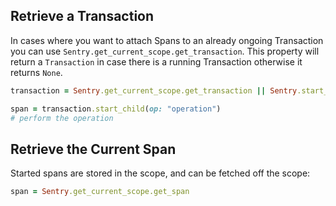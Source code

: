 ## Retrieve a Transaction

In cases where you want to attach Spans to an already ongoing Transaction you can use `Sentry.get_current_scope.get_transaction`. This property will return a `Transaction` in case there is a running Transaction otherwise it returns `None`.

```ruby
transaction = Sentry.get_current_scope.get_transaction || Sentry.start_transaction(name: "task")

span = transaction.start_child(op: "operation")
# perform the operation
```

## Retrieve the Current Span

Started spans are stored in the scope, and can be fetched off the scope:

```ruby
span = Sentry.get_current_scope.get_span
```
